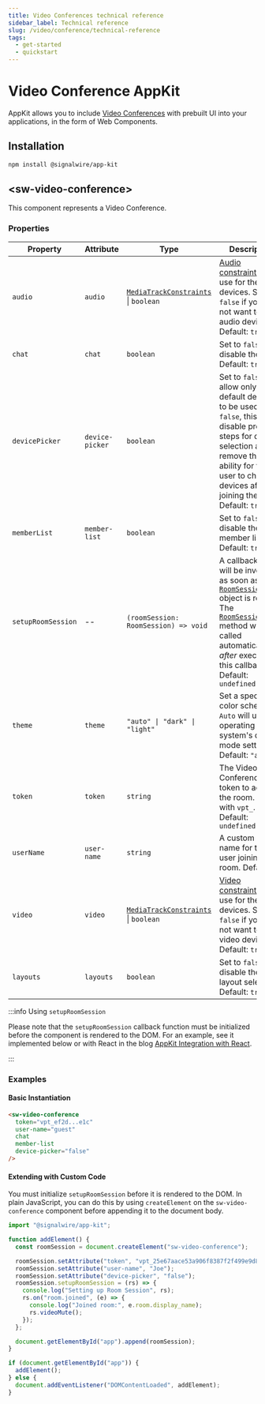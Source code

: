 ```yaml
---
title: Video Conferences technical reference
sidebar_label: Technical reference
slug: /video/conference/technical-reference
tags:
  - get-started
  - quickstart
---
```


# Video Conference AppKit

AppKit allows you to include [Video Conferences](/video/conference) with
prebuilt UI into your applications, in the form of Web Components.

## Installation

```bash npm2yarn
npm install @signalwire/app-kit
```

## &lt;sw-video-conference>

This component represents a Video Conference.

### Properties

| Property           | Attribute       | Type                                                            | Description                                                                                                                                                                                                                        |
| ------------------ | --------------- | --------------------------------------------------------------- | ---------------------------------------------------------------------------------------------------------------------------------------------------------------------------------------------------------------------------------- |
| `audio`            | `audio`         | [`MediaTrackConstraints`][media-track-constraints] \| `boolean` | [Audio constraints][media-track-constraints] to use for the devices. Set to `false` if you do not want to use audio devices. Default: `true`                                                                                       |
| `chat`             | `chat`          | `boolean`                                                       | Set to `false` to disable the chat. Default: `true`                                                                                                                                                                                |
| `devicePicker`     | `device-picker` | `boolean`                                                       | Set to `false` to allow only default devices to be used. If `false`, this will disable pre-join steps for device selection and remove the ability for the user to change devices after joining the room. Default: `true`           |
| `memberList`       | `member-list`   | `boolean`                                                       | Set to `false` to disable the member list. Default: `true`                                                                                                                                                                         |
| `setupRoomSession` | --              | `(roomSession: RoomSession) => void`                            | A callback which will be invoked as soon as a [`RoomSession`][room-session] object is ready. The [`RoomSession.join`][room-session-join] method will be called automatically _after_ executing this callback. Default: `undefined` |
| `theme`            | `theme`         | `"auto" \| "dark" \| "light"`                                   | Set a specific color scheme. `Auto` will use the operating system's dark-mode setting. Default: `"auto"`                                                                                                                           |
| `token`            | `token`         | `string`                                                        | The Video Conference token to access the room. Starts with `vpt_`. Default: `undefined`                                                                                                                                            |
| `userName`         | `user-name`     | `string`                                                        | A custom user name for the user joining the room. Default: `""`                                                                                                                                                                    |
| `video`            | `video`         | [`MediaTrackConstraints`][media-track-constraints] \| `boolean` | [Video constraints][media-track-constraints] to use for the devices. Set to `false` if you do not want to use video devices. Default: `true`                                                                                       |
| `layouts`          | `layouts`       | `boolean`                                                       | Set to `false` to disable the layout selection. Default: `true`                                                                                                                                                                    |

:::info Using `setupRoomSession`

Please note that the `setupRoomSession` callback function must be initialized before the component is rendered to the DOM. For an example, see it implemented below or with React in the blog [AppKit Integration with React](https://signalwire.com/blogs/developers/using-the-video-conference-app-kit-with-react).

:::

### Examples

#### Basic Instantiation

```html
<sw-video-conference
  token="vpt_ef2d...e1c"
  user-name="guest"
  chat
  member-list
  device-picker="false"
/>
```

#### Extending with Custom Code

You must initialize `setupRoomSession` before it is rendered to the DOM. In plain JavaScript, you can do this by using `createElement` on the `sw-video-conference` component before appending it to the document body.

```js
import "@signalwire/app-kit";

function addElement() {
  const roomSession = document.createElement("sw-video-conference");

  roomSession.setAttribute("token", "vpt_25e67aace53a906f8387f2f499e9d8dd");
  roomSession.setAttribute("user-name", "Joe");
  roomSession.setAttribute("device-picker", "false");
  roomSession.setupRoomSession = (rs) => {
    console.log("Setting up Room Session", rs);
    rs.on("room.joined", (e) => {
      console.log("Joined room:", e.room.display_name);
      rs.videoMute();
    });
  };

  document.getElementById("app").append(roomSession);
}

if (document.getElementById("app")) {
  addElement();
} else {
  document.addEventListener("DOMContentLoaded", addElement);
}
```

[media-track-constraints]: https://developer.mozilla.org/en-US/docs/Web/API/MediaTrackConstraints
[room-session]: /sdks/browser-sdk/video/room-session
[room-session-join]: /sdks/browser-sdk/video/room-session#join

